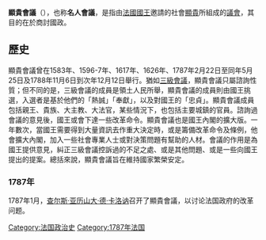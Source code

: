 {{tone|time=2010-02-09T01:08:38+00:00}}
{{unreferenced|time=2010-02-09T01:08:38+00:00}}
'''顯貴會議'''（{{lang-en|Assembly of Notables}}），也称'''名人會議'''，是指由[[法國國王|法國國王]]邀請的社會[[顯貴|顯貴]]所組成的[[議會|議會]]，其目的在於商討國政。

== 歷史 ==

顯貴會議曾在1583年、1596-7年、1617年、1626年、1787年2月22日至同年5月25日及1788年11月6日到次年12月12日舉行。猶如[[三級會議|三級會議]]，顯貴會議只屬諮詢性質；但不同的是，三級會議的成員是領土人民所舉，顯貴會議的成員則由國王挑選，入選者是基於他們的「熱誠」「奉獻」，以及對國王的「忠貞」。顯貴會議成員包括親王、貴族、大主教、大法官，某些情況下，也包括主要城鎮的官員。諮詢過會議的意見後，國王或會下達一些改革命令。顯貴會議也是國王內閣的擴大版。一年數次，當國王需要得到大量資訊去作重大決定時，或是籌備改革命令及條例，他會擴大內閣，加入一些社會專業人士或對決策問題有幫助的人材。會議的作用是為國王提供意見，糾正三級會議控訴過的不足之處、或是其他問題、或是一些向國王提出的提案。總括來說，顯貴會議旨在維持國家繁榮安定。

===1787年===
1787年1月，[[查尔斯·亚历山大·德·卡洛讷|查尔斯·亚历山大·德·卡洛讷]]召开了顯貴會議，以讨论法国政府的改革问题。

[[Category:法国政治史|Category:法国政治史]]
[[Category:1787年法国|Category:1787年法国]]